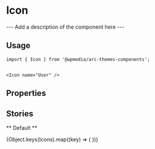 


<Meta title="Components/Icon" component={Icon} />

# Icon

--- Add a description of the component here ---

## Usage

```
import { Icon } from '@wpmedia/arc-themes-components';


<Icon name="User" />
```

## Properties

<Props of={Icon} />

## Stories

** Default **

<Preview>
	<Story name="Default">
		<Icon name="User" />
	</Story>
</Preview>

<Preview>
	<Story name="All">
		<Stack direction="horizontal" wrap="wrap">
			{Object.keys(Icons).map((key) => (
				<Icon name={key} />
			))}
		</Stack>
	</Story>
</Preview>
